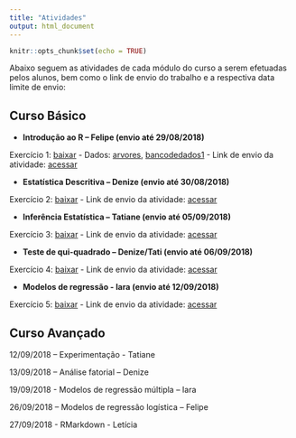 ```yaml
---
title: "Atividades"
output: html_document
---
```


```r
knitr::opts_chunk$set(echo = TRUE)
```

Abaixo seguem as atividades de cada módulo do curso a serem efetuadas pelos alunos, bem como o link de envio do trabalho e a respectiva data limite de envio:

## Curso Básico

- **Introdução ao R – Felipe (envio até 29/08/2018)**

Exercício 1: [baixar](roteiro_atividade-1_2018-2.docx) - Dados: [arvores](arvores.xlsx), [bancodedados1](bancodedados11.xlsx) - Link de envio da atividade: [acessar](https://docs.google.com/forms/d/e/1FAIpQLSdqWi3KvJoe9n5eb-FaM4JFNfylRB_3O6zpP--7HB-K2X7LSw/viewform)

- **Estatística Descritiva – Denize (envio até 30/08/2018)**

Exercício 2: [baixar]() - Link de envio da atividade: [acessar](https://docs.google.com/forms/d/1orB_XKFZqGszL-O2M7eYdF7wA0f4RjQNY2B_VCPpgDA/prefill)

- **Inferência Estatística – Tatiane (envio até 05/09/2018)**

Exercício 3: [baixar]() - Link de envio da atividade: [acessar]()

- **Teste de qui-quadrado – Denize/Tati (envio até 06/09/2018)**

Exercício 4: [baixar]() - Link de envio da atividade: [acessar]()

- **Modelos de regressão - Iara (envio até 12/09/2018)**

Exercício 5: [baixar]() - Link de envio da atividade: [acessar]()
 
## Curso Avançado


12/09/2018 – Experimentação - Tatiane

13/09/2018 – Análise fatorial – Denize

19/09/2018 - Modelos de regressão múltipla – Iara

26/09/2018 – Modelos de regressão logística – Felipe

27/09/2018 - RMarkdown - Letícia


